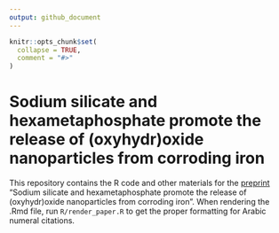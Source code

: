 ```yaml
---
output: github_document
---
```


<!-- README.md is generated from README.Rmd. Please edit that file -->

```r
knitr::opts_chunk$set(
  collapse = TRUE,
  comment = "#>"
)
```

# Sodium silicate and hexametaphosphate promote the release of (oxyhydr)oxide nanoparticles from corroding iron  

This repository contains the R code and other materials for the [preprint](https://doi.org/10.26434/chemrxiv-2022-rtzqm-v2) "Sodium silicate and hexametaphosphate promote the release of (oxyhydr)oxide nanoparticles from corroding iron". When rendering the .Rmd file, run `R/render_paper.R` to get the proper formatting for Arabic numeral citations.
